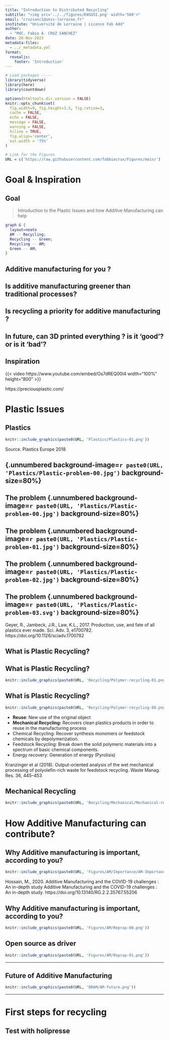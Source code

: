 ```yaml
---
title: "Introduction to Distributed Recycling"
subtitle: "<img src='../../figures/ENSGSI.png' width='500'>"  
email: "cruzsanc1@univ-lorraine.fr"
institute: "Université de Lorraine | Licence Fab Add"
author: 
  - "MdC. Fabio A. CRUZ SANCHEZ"
date: 20-Nov-2023
metadata-files:
  - ../_metadata.yml
format:
  revealjs:
    footer: 'Introduction'
---
```


```r
# Load packages -----
library(tidyverse)
library(here)
library(countdown)

options(htmltools.dir.version = FALSE)
knitr::opts_chunk$set(
  fig.width=9, fig.height=3.5, fig.retina=3,
  cache = FALSE,
  echo = FALSE,
  message = FALSE, 
  warning = FALSE,
  hiline = TRUE,
  fig.align='center',
  out.width = '75%' 
)

# Link for the Figures
URL = c('https://raw.githubusercontent.com/fabbiocrux/Figures/main/')

```







# Goal & Inspiration

## Goal 

> Introduction to the Plastic Issues and how  Additive Manufacturing can help

```dot
graph G {
  layout=neato
  AM -- Recycling;
  Recycling -- Green;
  Recycling -- AM;
  Green -- AM;
}
```



## Additive manufacturing for you ? {.center}

## Is additive manufacturing greener than traditional processes? {.center}

## Is recycling a priority for additive manufacturing ? {.center}

## In future, can 3D printed everything ? is it 'good'? or is it 'bad'?




## Inspiration 

{{< video https://www.youtube.com/embed/Os7dREQ00l4  width="100%" height="800" >}}


https://preciousplastic.com/


# Plastic Issues


## Plastics

```r
knitr::include_graphics(paste0(URL, 'Plastics/Plastics-01.png'))
```


Source. Plastics Europe 2018

## {.unnumbered background-image=`r paste0(URL, 'Plastics/Plastic-problem-00.jpg')` background-size=80%}


## The problem {.unnumbered background-image=`r paste0(URL, 'Plastics/Plastic-problem-00.jpg')` background-size=80%}

## The problem {.unnumbered background-image=`r paste0(URL, 'Plastics/Plastic-problem-01.jpg')` background-size=80%}

## The problem {.unnumbered background-image=`r paste0(URL, 'Plastics/Plastic-problem-02.jpg')` background-size=80%}

## The problem {.unnumbered background-image=`r paste0(URL, 'Plastics/Plastic-problem-03.svg')` background-size=80%}


::: footnote
Geyer, R., Jambeck, J.R., Law, K.L., 2017. Production, use, and fate of all plastics ever made. Sci. Adv. 3, e1700782. https://doi.org/10.1126/sciadv.1700782
:::



## What is Plastic Recycling?



## What is Plastic Recycling?

```r
knitr::include_graphics(paste0(URL, 'Recycling/Polymer-recycling-01.png'))
```

## What is Plastic Recycling?


```r
knitr::include_graphics(paste0(URL, 'Recycling/Polymer-recycling-00.png'))
```

::: {.scriptsize}

- **Reuse**: New use of the original object
- **Mechanical Recycling:** Recovers clean plastics products  in order to reuse in the manufacturing process
- Chemical Recycling: Recover synthesis monomers or feedstock chemicals by depolymerization.
- Feedstock Recycling: Break down the solid polymeric materials into a spectrum of basic chemical components.
- Energy recovery: Generation of energy (Pyrolisis)

:::

::: footnote
Kranzinger et al (2018). Output-oriented analysis of the wet mechanical processing of polyolefin-rich waste for feedstock recycling. Waste Manag. Res. 36, 445–453
:::


## Mechanical Recycling

```r
knitr::include_graphics(paste0(URL, 'Recycling/Mechanical/Mechanical-recycling-00.png'))
```


# How Additive Manufacturing can contribute?


## Why Additive manufacturing is important, according to you?

```r
knitr::include_graphics(paste0(URL, 'Figures/AM/Importance/AM-Importance-00.png'))
```




Hossain, M., 2020. Additive Manufacturing and the COVID-19 challenges : An in-depth study Additive Manufacturing and the COVID-19 challenges : An in-depth study. https://doi.org/10.13140/RG.2.2.35767.55206




## Why Additive manufacturing is important, according to you?

```r
knitr::include_graphics(paste0(URL, 'Figures/AM/Reprap-00.png'))
```






## Open source as driver


```r
knitr::include_graphics(paste0(URL, 'Figures/AM/Reprap-01.png'))
```

---

## Future of Additive Manufacturing


```r
knitr::include_graphics(paste0(URL, 'DRAM/AM-future.png'))
```

---


# First steps for recycling

## Test with holipresse



